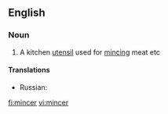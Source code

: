 ==English==

===Noun===
{{en-noun}}

# A kitchen [[utensil]] used for [[mince|mincing]] meat etc

====Translations====
{{top}}
{{mid}}
* Russian: {{t|ru|мясорубка|f|tr=m'asorúbka|sc=Cyrl}}
{{bottom}}

[[fi:mincer]]
[[vi:mincer]]